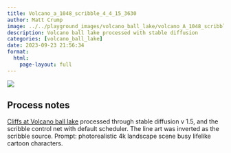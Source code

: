 ```yaml
---
title: Volcano_a_1048_scribble_4_4_15_3630
author: Matt Crump
image: ../../playground_images/volcano_ball_lake/volcano_A_1048_scribble_4_4_15_3630.jpeg
description: Volcano ball lake processed with stable diffusion
categories: [volcano_ball_lake]
date: 2023-09-23 21:56:34
format:
  html:
    page-layout: full
---
```


![](../../playground_images/volcano_ball_lake/volcano_A_1048_scribble_4_4_15_3630.jpeg)

## Process notes

[Cliffs at Volcano ball lake](https://www.crumplab.com/things/things/commissions/The_Cliffs_Of_Volcano_Ball_Lake.html) processed through stable diffusion v 1.5, and the scribble control net with default scheduler. The line art was inverted as the scribble source. Prompt: photorealistic 4k landscape scene busy lifelike cartoon characters.

